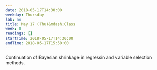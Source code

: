 ```yaml
---
date: 2018-05-17T14:30:00
weekday: Thursday
lab: no
title: May 17 (Thu)&mdash;Class
week: 8
readings: []
startTime: 2018-05-17T14:30:00
endTime: 2018-05-17T15:50:00
---
```


Continuation of Bayesian shrinkage in regressin and variable selection methods.
